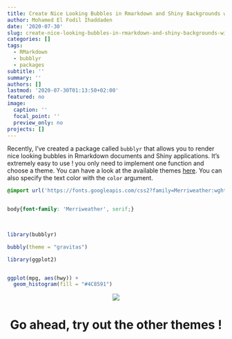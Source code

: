 ```yaml
---
title: Create Nice Looking Bubbles in Rmarkdown and Shiny Backgrounds with bubblyr
author: Mohamed El Fodil Ihaddaden
date: '2020-07-30'
slug: create-nice-looking-bubbles-in-rmarkdown-and-shiny-backgrounds-with-bubblyr
categories: []
tags:
  - RMarkdown
  - bubblyr
  - packages
subtitle: ''
summary: ''
authors: []
lastmod: '2020-07-30T01:13:50+02:00'
featured: no
image:
  caption: ''
  focal_point: ''
  preview_only: no
projects: []
---
```



Recently, I've created a package called `bubblyr` that allows you to render nice looking bubbles in Rmarkdown documents and Shiny applications. It's extremely easy to use ! you only need to implement one function and choose a theme. You can have a look at the available themes [here](https://github.com/feddelegrand7/bubblyr). You can also specify the text color with the `color` argument.

```css


@import url('https://fonts.googleapis.com/css2?family=Merriweather:wght@700&display=swap');


body{font-family: 'Merriweather', serif;}
                                      
                                      
```




```r

library(bubblyr)

bubbly(theme = "gravitas")


```



```r
library(ggplot2)


ggplot(mpg, aes(hwy)) +
  geom_histogram(fill = "#4C8591")


```



<center>
![](https://www.r-project.org/logo/Rlogo.png)



# Go ahead, try out the other themes ! 














